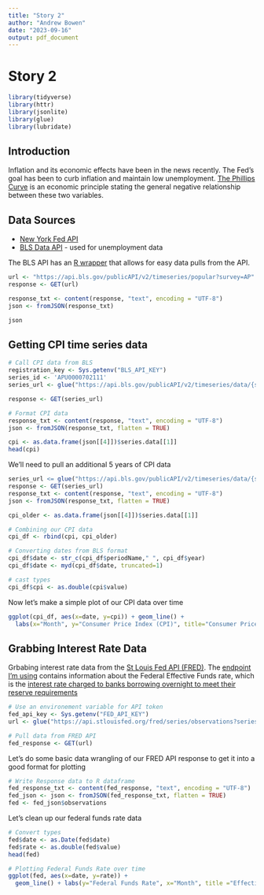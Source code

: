 ```yaml
---
title: "Story 2"
author: "Andrew Bowen"
date: "2023-09-16"
output: pdf_document
---
```

# Story 2

```r
library(tidyverse)
library(httr)
library(jsonlite)
library(glue)
library(lubridate)
```

## Introduction
Inflation and its economic effects have been in the news recently. The Fed's goal has been to curb inflation and maintain low unemployment. [The Phillips Curve](https://socialsci.libretexts.org/Bookshelves/Economics/Economics_(Boundless)/23%3A_Inflation_and_Unemployment/23.1%3A_The_Relationship_Between_Inflation_and_Unemployment#:~:text=The%20Phillips%20curve%20shows%20the%20inverse%20trade%2Doff%20between%20rates,low%2C%20inflation%20will%20be%20high.) is an economic principle stating the general negative relationship between these two variables.

## Data Sources

- [New York Fed API](https://markets.newyorkfed.org/static/docs/markets-api.html#/)
- [BLS Data API](https://www.bls.gov/developers/api_signature_v2.htm#single) - used for unemployment data

The BLS API has an [R wrapper](https://www.bls.gov/developers/api_r.htm) that allows for easy data pulls from the API.


```r
url <- "https://api.bls.gov/publicAPI/v2/timeseries/popular?survey=AP"
response <- GET(url)

response_txt <- content(response, "text", encoding = "UTF-8")
json <- fromJSON(response_txt)

json
```
## Getting CPI time series data

```r
# Call CPI data from BLS
registration_key <- Sys.getenv("BLS_API_KEY")
series_id <- 'APU0000702111'
series_url <- glue("https://api.bls.gov/publicAPI/v2/timeseries/data/{series_id}?registrationkey={registration_key}")

response <- GET(series_url)
```

```r
# Format CPI data
response_txt <- content(response, "text", encoding = "UTF-8")
json <- fromJSON(response_txt, flatten = TRUE)

cpi <- as.data.frame(json[[4]])$series.data[[1]]
head(cpi)
```

We'll need to pull an additional 5 years of CPI data
```r
series_url <= glue("https://api.bls.gov/publicAPI/v2/timeseries/data/{series_id}?registrationkey={registration_key}&startyear=1998&endyear=2003")
response <- GET(series_url)
response_txt <- content(response, "text", encoding = "UTF-8")
json <- fromJSON(response_txt, flatten = TRUE)

cpi_older <- as.data.frame(json[[4]])$series.data[[1]]
```


```r
# Combining our CPI data
cpi_df <- rbind(cpi, cpi_older)

# Converting dates from BLS format
cpi_df$date <- str_c(cpi_df$periodName," ", cpi_df$year)
cpi_df$date <- myd(cpi_df$date, truncated=1)

# cast types
cpi_df$cpi <- as.double(cpi$value)
```


Now let's make a simple plot of our CPI data over time
```r
ggplot(cpi_df, aes(x=date, y=cpi)) + geom_line() + 
  labs(x="Month", y="Consumer Price Index (CPI)", title="Consumer Price Index over Time - All US", subtitle="The CPI has shown a steady increase over the past few years post-COVID")
```

## Grabbing Interest Rate Data

Grbabing interest rate data from the [St Louis Fed API (FRED)](https://fred.stlouisfed.org/docs/api/fred/). The [endpoint I'm using](https://fred.stlouisfed.org/series/FEDFUNDS) contains information about the Federal Effective Funds rate, which is the [interest rate charged to banks borrowing overnight to meet their reserve requirements](https://www.investopedia.com/terms/f/federalfundsrate.asp)

```r
# Use an environement variable for API token
fed_api_key <- Sys.getenv("FED_API_KEY")
url <- glue("https://api.stlouisfed.org/fred/series/observations?series_id=EFFR&api_key={fed_api_key}&file_type=json&frequency=m&observation_start=1998-08-01")

# Pull data from FRED API
fed_response <- GET(url)
```

Let's do some basic data wrangling of our FRED API response to get it into a good format for plotting
```r
# Write Response data to R dataframe
fed_response_txt <- content(fed_response, "text", encoding = "UTF-8")
fed_json <- json <- fromJSON(fed_response_txt, flatten = TRUE)
fed <- fed_json$observations
```


Let's clean up our federal funds rate data
```r
# Convert types
fed$date <- as.Date(fed$date)
fed$rate <- as.double(fed$value)
head(fed)
```




```r
# Plotting Federal Funds Rate over time
ggplot(fed, aes(x=date, y=rate)) + 
  geom_line() + labs(y="Federal Funds Rate", x="Month", title ="Effective Federal Funds Rate over Time")
```